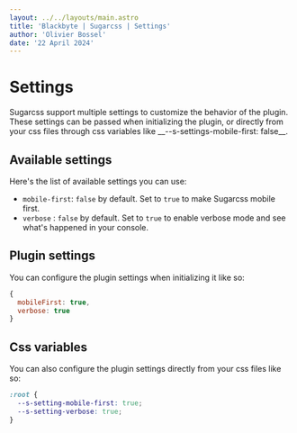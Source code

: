 ```yaml
---
layout: ../../layouts/main.astro
title: 'Blackbyte | Sugarcss | Settings'
author: 'Olivier Bossel'
date: '22 April 2024'
---
```


# Settings

<div class="typo-lead">
  Sugarcss support multiple settings to customize the behavior of the plugin.
  These settings can be passed when initializing the plugin, or directly from
  your css files through css variables like __--s-settings-mobile-first:
  false__.
</div>

## Available settings

Here's the list of available settings you can use:

- `mobile-first`: `false` by default. Set to `true` to make Sugarcss mobile first.
- `verbose` : `false` by default. Set to `true` to enable verbose mode and see what's happened in your console.

## Plugin settings

You can configure the plugin settings when initializing it like so:

```js
{
  mobileFirst: true,
  verbose: true
}
```

## Css variables

You can also configure the plugin settings directly from your css files like so:

```css
:root {
  --s-setting-mobile-first: true;
  --s-setting-verbose: true;
}
```
